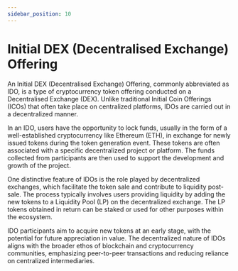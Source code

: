 ```yaml
---
sidebar_position: 10
---
```


# Initial DEX (Decentralised Exchange) Offering

An Initial DEX (Decentralised Exchange) Offering, commonly abbreviated as IDO, is a type of cryptocurrency token offering conducted on a Decentralised Exchange (DEX). Unlike traditional Initial Coin Offerings (ICOs) that often take place on centralized platforms, IDOs are carried out in a decentralized manner.

In an IDO, users have the opportunity to lock funds, usually in the form of a well-established cryptocurrency like Ethereum (ETH), in exchange for newly issued tokens during the token generation event. These tokens are often associated with a specific decentralized project or platform. The funds collected from participants are then used to support the development and growth of the project.

One distinctive feature of IDOs is the role played by decentralized exchanges, which facilitate the token sale and contribute to liquidity post-sale. The process typically involves users providing liquidity by adding the new tokens to a Liquidity Pool (LP) on the decentralized exchange. The LP tokens obtained in return can be staked or used for other purposes within the ecosystem.

IDO participants aim to acquire new tokens at an early stage, with the potential for future appreciation in value. The decentralized nature of IDOs aligns with the broader ethos of blockchain and cryptocurrency communities, emphasizing peer-to-peer transactions and reducing reliance on centralized intermediaries.
